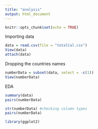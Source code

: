 ```yaml
---
title: "analysis"
output: html_document
---
```


```r
knitr::opts_chunk$set(echo = TRUE)
```

Importing data
```r
data = read.csv(file = "totalCal.csv")
View(data)
attach(data)
```

Dropping the countries names
```r
numberData = subset(data, select = -c(1))
View(numberData)
```


EDA
```r
summary(data)
pairs(numberData)

str(numberData) #checking column types
pairs(numberData)

library(ggplot2)
```
